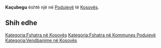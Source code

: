 {{Fshat në 
 | Emri                = Kaçubegu
 | EmriAlt                = 
 | NAME_SHORT_FORM=      
 | NAME_GENERIC=      
 | NAME_SORT_NAME_RO=      KACUBEGU
 | FULL_NAME_RO = Kaçubegu
 | FULL_NAME_ND_RO=Kacubegu
 | SORT_NAME_RG=KACUBEGU
 | FULL_NAME_RG=Kaçubegu
 | FULL_NAME_ND_RG=Kacubegu
 | SRP_NAME_SHORT_FORM=      
 | SRP_NAME_GENERIC=      
 | SRP_NAME_SORT_NAME_RO=      
 | SRP_FULL_NAME_RO = 
 | SRP_FULL_NAME_ND_RO=
 | SRP_SORT_NAME_RG=
 | SRP_FULL_NAME_RG=
 | SRP_FULL_NAME_ND_RG=
 | Emri (Rasa dhanore) = 
 | Figura              = 
 | Shteti              = Kosovo
 | Komuna              = Podujevë
 | Kodi postar         = 
 | Sipërfaqja          = 

 | Popullsia           = 

 | Regj. i popullsisë  = 
 | Dend. e popullsisë  = 
 | Faqja zyrtare       = 
 <!--- Koordinatat ----> 
 | Gjerësia            = 42.834722
 | Gjatësia            = 21.205833
 | Lartësia            = 
}}
'''Kaçubegu''' është një [[]] në [[Podujevë]] të [[Kosovës]].

<!-- == Gjeografia == -->
<!-- == Historia == -->
<!-- == Demografia == -->
== Shih edhe ==
{{Komuna Podujevë}}
{{Kosovo-Administrata-Cung}}

[[Kategoria:Fshatra në Kosovës]]
[[Kategoria:Fshatra në Kommunes Podujevë]]
[[Kategoria:Vendbanime në Kosovës]]